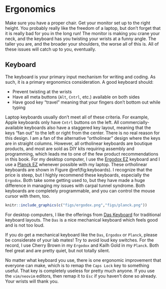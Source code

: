 # Ergonomics

Make sure you have a proper chair.  Get your monitor set up to the right height.  You probably really like the freedom of a laptop,
but don't forget that it is really bad for you in the long run!  The monitor is making you crane your neck, and the keyboard has you
twisting your wrists at a funny angle.  The taller you are, and the broader your shoulders, the worse all of this is.
All of these issues will catch up to you, eventually. 

## Keyboard

The keyboard is your primary input mechanism for writing and coding.
As such, it is a primary ergonomics consideration.  A good keyboard should:

* Prevent twisting at the wrists
* Have all meta buttons (`Alt`, `Cntrl`, etc.) available on both sides
* Have good key "travel" meaning that your fingers don't bottom out while typing

Laptop keyboards usually don't meet all of these criteria.  For example, Apple keyboards only have `Cntrl` buttons on the left.
All commercially-available keyboards also have a staggered key layout, meaning that the keys "fan out" to the left or right from the center.
There is no real reason for this design.  I am a fan of the alternative "ortholinear" design where the keys are in straight columns. However,
all ortholinear keyboards are boutique products, and most are sold as DIY kits requiring assembly and programming,
which leads me to one of the few product recommendations in this book.  For my desktop computer, I use the [Ergodox EZ](http://www.ergodox-ez.com)
keyboard and I use a [Planck EZ](https://ergodox-ez.com/pages/planck) whenever possible with my laptop.  These ortholinear keyboards are shown in Figure 
\@ref(fig:keyboards).  I recognize that the price is steep, but I highly recommend these keyboards, especially the `Ergodox`.  Both take some
getting used to, but they have made a huge difference in managing my issues with carpal tunnel syndrome.  Both keyboards are completely
programmable, and you can control the mouse cursor with them, too.

```r
knitr::include_graphics(c("figs/ergodox.png","figs/planck.png"))
```

For desktop computers, I like the offerings from [Das Keyboard](https://www.daskeyboard.com/) for traditional keyboard layouts.  The `Das`
is a nice mechanical keyboard which feels good and is not too loud.

If you do get a mechanical keyboard like the `Das`, `Ergodox` or `Planck`, please be considerate of your lab mates!  Try to avoid loud key
switches.  For the record, I use Cherry Brown in my `Ergodox` and Kailh Gold in my `Planck`.  Both feel great and are pretty quiet, but
not totally silent.

No matter what keyboard you use, there is one ergonomic improvement that everyone can make, which is to remap the `Caps Lock` key to something
useful.  That key is completely useless for pretty much anyone.  If you use the `vim/neovim` editors, then remap it to `Esc` if you haven't
done so already.  Your wrists will thank you.

